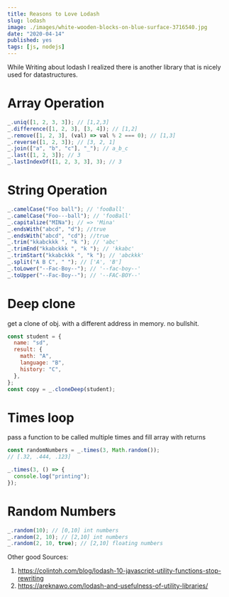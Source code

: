```yaml
---
title: Reasons to Love Lodash
slug: lodash
image: ./images/white-wooden-blocks-on-blue-surface-3716540.jpg
date: "2020-04-14"
published: yes
tags: [js, nodejs]
---
```



While Writing about lodash I realized there is another library that is nicely used for datastructures.

# Array Operation

<CodeDivWrapper>

<Highlight>

```js
_.uniq([1, 2, 3, 3]); // [1,2,3]
_.difference([1, 2, 3], [3, 4]); // [1,2]
_.remove([1, 2, 3], (val) => val % 2 === 0); // [1,3]
_.reverse([1, 2, 3]); // [3, 2, 1]
_.join(["a", "b", "c"], "_"); // a_b_c
_.last([1, 2, 3]); // 3
_.lastIndexOf([1, 2, 3, 3], 3); // 3
```

</Highlight>

</CodeDivWrapper>

# String Operation

<CodeDivWrapper>

<Highlight>

```js
_.camelCase("Foo ball"); // 'fooBall'
_.camelCase("Foo---ball"); // 'fooBall'
_.capitalize("MINa"); // => 'Mina'
_.endsWith("abcd", "d"); //true
_.endsWith("abcd", "cd"); //true
_.trim("kkabckkk ", "k "); // 'abc'
_.trimEnd("kkabckkk ", "k "); // 'kkabc'
_.trimStart("kkabckkk ", "k "); // 'abckkk'
_.split("A B C", " "); // ['A', 'B']
_.toLower("--Fac-Boy--"); // '--fac-boy--'
_.toUpper("--Fac-Boy--"); // '--FAC-BOY--'
```

</Highlight>

</CodeDivWrapper>

# Deep clone

get a clone of obj. with a different address in memory. no bullshit.

<CodeDivWrapper>

<Highlight>

```js
const student = {
  name: "sd",
  result: {
    math: "A",
    language: "B",
    history: "C",
  },
};
const copy = _.cloneDeep(student);
```

</Highlight>

</CodeDivWrapper>

# Times loop

pass a function to be called multiple times and fill array with returns

<CodeDivWrapper>

<Highlight>

```js
const randomNumbers = _.times(3, Math.random());
// [.32, .444, .123]

_.times(3, () => {
  console.log("printing");
});
```

</Highlight>

</CodeDivWrapper>

# Random Numbers

<CodeDivWrapper>

<Highlight>

```js
_.random(10); // [0,10] int numbers
_.random(2, 10); // [2,10] int numbers
_.random(2, 10, true); // [2,10] floating numbers
```

</Highlight>

</CodeDivWrapper>

Other good Sources:

1. https://colintoh.com/blog/lodash-10-javascript-utility-functions-stop-rewriting
2. https://areknawo.com/lodash-and-usefulness-of-utility-libraries/
